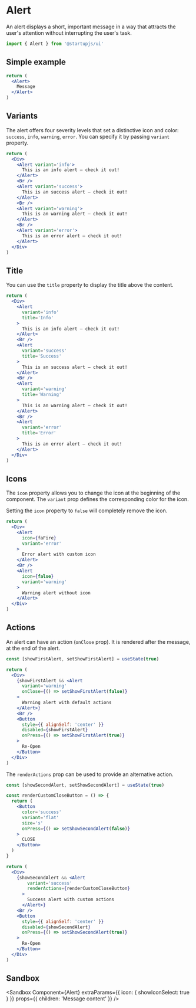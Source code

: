 
# Alert

An alert displays a short, important message in a way that attracts the user's attention without interrupting the user's task.

```jsx
import { Alert } from '@startupjs/ui'
```

## Simple example
```jsx example
return (
  <Alert>
    Message
  </Alert>
)
```

## Variants

The alert offers four severity levels that set a distinctive icon and color: `success`, `info`, `warning`, `error`. You can specify it by passing `variant` property.

```jsx example
return (
  <Div>
    <Alert variant='info'>
      This is an info alert — check it out!
    </Alert>
    <Br />
    <Alert variant='success'>
      This is an success alert — check it out!
    </Alert>
    <Br />
    <Alert variant='warning'>
      This is an warning alert — check it out!
    </Alert>
    <Br />
    <Alert variant='error'>
      This is an error alert — check it out!
    </Alert>
  </Div>
)
```

## Title

You can use the `title` property to display the title above the content.

```jsx example
return (
  <Div>
    <Alert
      variant='info'
      title='Info'
    >
      This is an info alert — check it out!
    </Alert>
    <Br />
    <Alert
      variant='success'
      title='Success'
    >
      This is an success alert — check it out!
    </Alert>
    <Br />
    <Alert
      variant='warning'
      title='Warning'
    >
      This is an warning alert — check it out!
    </Alert>
    <Br />
    <Alert
      variant='error'
      title='Error'
    >
      This is an error alert — check it out!
    </Alert>
  </Div>
)
```


## Icons
The `icon` property allows you to change the icon at the beginning of the component.
The `variant` prop defines the corresponding color for the icon.

Setting the `icon` property to `false` will completely remove the icon.

```jsx example
return (
  <Div>
    <Alert
      icon={faFire}
      variant='error'
    >
      Error alert with custom icon
    </Alert>
    <Br />
    <Alert
      icon={false}
      variant='warning'
    >
      Warning alert without icon
    </Alert>
  </Div>
)
```

## Actions

An alert can have an action (`onClose` prop). It is rendered after the message, at the end of the alert.

```jsx example
const [showFirstAlert, setShowFirstAlert] = useState(true)

return (
  <Div>
    {showFirstAlert && <Alert
      variant='warning'
      onClose={() => setShowFirstAlert(false)}
    >
      Warning alert with default actions
    </Alert>}
    <Br />
    <Button
      style={{ alignSelf: 'center' }}
      disabled={showFirstAlert}
      onPress={() => setShowFirstAlert(true)}
    >
      Re-Open
    </Button>
  </Div>
)
```

The `renderActions` prop can be used to provide an alternative action.

```jsx example
const [showSecondAlert, setShowSecondAlert] = useState(true)

const renderCustomCloseButton = () => {
  return (
    <Button
      color='success'
      variant='flat'
      size='s'
      onPress={() => setShowSecondAlert(false)}
    >
      CLOSE
    </Button>
  )
}

return (
  <Div>
    {showSecondAlert && <Alert
        variant='success'
        renderActions={renderCustomCloseButton}
      >
        Success alert with custom actions
      </Alert>}
    <Br />
    <Button
      style={{ alignSelf: 'center' }}
      disabled={showSecondAlert}
      onPress={() => setShowSecondAlert(true)}
    >
      Re-Open
    </Button>
  </Div>
)
```

## Sandbox

<Sandbox
  Component={Alert}
  extraParams={{
    icon: {
      showIconSelect: true
    }
  }}
  props={{
    children: 'Message content'
  }}
/>

